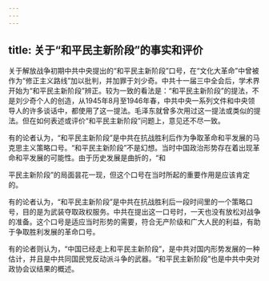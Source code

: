 ```yaml
---
---
---
```

title: 关于“和平民主新阶段”的事实和评价
---



关于解放战争初期中共中央提出的“和平民主新阶段”口号，在“文化大革命”中曾被作为“修正主义路线”加以批判，并加罪于刘少奇。中共十一届三中全会后，学术界开始为“和平民主新阶段”辨正。较为一致的看法是：“和平民主新阶段”的提法，不是刘少奇个人的创造，从1945年8月至1946年春，中共中央一系列文件和中央领导人的许多谈话中，都使用了这一提法。毛泽东就曾多次用过这一提法或类似的提法。但在如何表述或评价“和平民主新阶段”问题上，意见还不尽一致。

有的论者认为，“和平民主新阶段”是中共在抗战胜利后作为争取革命和平发展的马克思主义策略口号。“和平民主新阶段”不是幻想。当时中国政治形势存在着出现革命和平发展的可能性。由于历史发展是曲折的，“和

平民主新阶段”的局面昙花一现，但这个口号在当时所起的重要作用是应该肯定的。

有的论者认为，“和平民主新阶段”是中共在抗战胜利后一段时间里的一个策略口号，目的是为武装夺取政权服务。中共在提出这一口号时，一天也没有放松对战争的准备。这个口号是适应当时形势的需要，符合无产阶级和广大人民的利益，有助于争取胜利发展的革命口号。

有的论者则认为，“中国已经走上和平民主新阶段”，是中共对国内形势发展的一种估计，并且是中共同国民党反动派斗争的武器。“和平民主新阶段”也是中共中央对政协会议结果的概述。